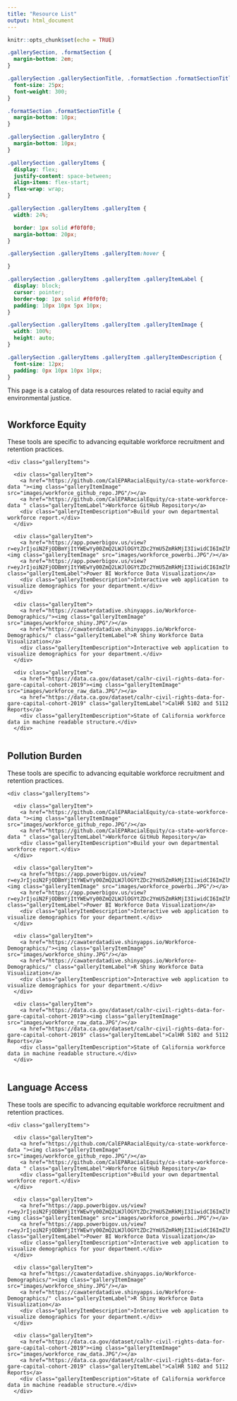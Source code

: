 ```yaml
---
title: "Resource List"
output: html_document
---
```


```r
knitr::opts_chunk$set(echo = TRUE)
```

```css
.gallerySection, .formatSection {
  margin-bottom: 2em;
}

.gallerySection .gallerySectionTitle, .formatSection .formatSectionTitle {
  font-size: 25px;
  font-weight: 300;
}

.formatSection .formatSectionTitle {
  margin-bottom: 10px;
}

.gallerySection .galleryIntro {
  margin-bottom: 10px;
}

.gallerySection .galleryItems {
  display: flex;
  justify-content: space-between;
  align-items: flex-start;
  flex-wrap: wrap;
}

.gallerySection .galleryItems .galleryItem {
  width: 24%;

  border: 1px solid #f0f0f0;
  margin-bottom: 20px;
}

.gallerySection .galleryItems .galleryItem:hover {

}

.gallerySection .galleryItems .galleryItem .galleryItemLabel {
  display: block;
  cursor: pointer;
  border-top: 1px solid #f0f0f0;
  padding: 10px 10px 5px 10px;
}

.gallerySection .galleryItems .galleryItem .galleryItemImage {
  width: 100%;
  height: auto;
}

.gallerySection .galleryItems .galleryItem .galleryItemDescription {
  font-size: 12px;
  padding: 0px 10px 10px 10px;
}
```

This page is a catalog of data resources related to racial equity and environmental justice.

# {.tabset .tabset-pills}

## Workforce Equity

<!--html_preserve-->
<div>These tools are specific to advancing equitable workforce recruitment and retention practices.</div>
  <p>
  <div class="gallerySection">
    
    <div class="galleryItems">
    
      <div class="galleryItem">
        <a href="https://github.com/CalEPARacialEquity/ca-state-workforce-data "><img class="galleryItemImage" src="images/workforce_github_repo.JPG"/></a>
        <a href="https://github.com/CalEPARacialEquity/ca-state-workforce-data " class="galleryItemLabel">Workforce GitHub Repository</a>
        <div class="galleryItemDescription">Build your own departmental workforce report.</div>
      </div>
      
      <div class="galleryItem">
        <a href="https://app.powerbigov.us/view?r=eyJrIjoiN2FjODBmYjItYWEwYy00ZmQ2LWJlOGYtZDc2YmU5ZmRkMjI3IiwidCI6ImZlMTg2YTI1LTdkNDktNDFlNi05OTQxLTA1ZDIyODFkMzZjMSJ9"><img class="galleryItemImage" src="images/workforce_powerbi.JPG"/></a>
        <a href="https://app.powerbigov.us/view?r=eyJrIjoiN2FjODBmYjItYWEwYy00ZmQ2LWJlOGYtZDc2YmU5ZmRkMjI3IiwidCI6ImZlMTg2YTI1LTdkNDktNDFlNi05OTQxLTA1ZDIyODFkMzZjMSJ9" class="galleryItemLabel">Power BI Workforce Data Visualization</a>
        <div class="galleryItemDescription">Interactive web application to visualize demographics for your department.</div>
      </div>
      
      <div class="galleryItem">
        <a href="https://cawaterdatadive.shinyapps.io/Workforce-Demographics/"><img class="galleryItemImage" src="images/workforce_shiny.JPG"/></a>
        <a href="https://cawaterdatadive.shinyapps.io/Workforce-Demographics/" class="galleryItemLabel">R Shiny Workforce Data Visualization</a>
        <div class="galleryItemDescription">Interactive web application to visualize demographics for your department.</div>
      </div>
      
      <div class="galleryItem">
        <a href="https://data.ca.gov/dataset/calhr-civil-rights-data-for-gare-capital-cohort-2019"><img class="galleryItemImage" src="images/workforce_raw_data.JPG"/></a>
        <a href="https://data.ca.gov/dataset/calhr-civil-rights-data-for-gare-capital-cohort-2019" class="galleryItemLabel">CalHR 5102 and 5112 Reports</a>
        <div class="galleryItemDescription">State of California workforce data in machine readable structure.</div>
      </div>
      
   </div>

  </div>
<!--/html_preserve-->

## Pollution Burden
<!--html_preserve-->
<div>These tools are specific to advancing equitable workforce recruitment and retention practices.</div>
  <p>
  <div class="gallerySection">
    
    <div class="galleryItems">
    
      <div class="galleryItem">
        <a href="https://github.com/CalEPARacialEquity/ca-state-workforce-data "><img class="galleryItemImage" src="images/workforce_github_repo.JPG"/></a>
        <a href="https://github.com/CalEPARacialEquity/ca-state-workforce-data " class="galleryItemLabel">Workforce GitHub Repository</a>
        <div class="galleryItemDescription">Build your own departmental workforce report.</div>
      </div>
      
      <div class="galleryItem">
        <a href="https://app.powerbigov.us/view?r=eyJrIjoiN2FjODBmYjItYWEwYy00ZmQ2LWJlOGYtZDc2YmU5ZmRkMjI3IiwidCI6ImZlMTg2YTI1LTdkNDktNDFlNi05OTQxLTA1ZDIyODFkMzZjMSJ9"><img class="galleryItemImage" src="images/workforce_powerbi.JPG"/></a>
        <a href="https://app.powerbigov.us/view?r=eyJrIjoiN2FjODBmYjItYWEwYy00ZmQ2LWJlOGYtZDc2YmU5ZmRkMjI3IiwidCI6ImZlMTg2YTI1LTdkNDktNDFlNi05OTQxLTA1ZDIyODFkMzZjMSJ9" class="galleryItemLabel">Power BI Workforce Data Visualization</a>
        <div class="galleryItemDescription">Interactive web application to visualize demographics for your department.</div>
      </div>
      
      <div class="galleryItem">
        <a href="https://cawaterdatadive.shinyapps.io/Workforce-Demographics/"><img class="galleryItemImage" src="images/workforce_shiny.JPG"/></a>
        <a href="https://cawaterdatadive.shinyapps.io/Workforce-Demographics/" class="galleryItemLabel">R Shiny Workforce Data Visualization</a>
        <div class="galleryItemDescription">Interactive web application to visualize demographics for your department.</div>
      </div>
      
      <div class="galleryItem">
        <a href="https://data.ca.gov/dataset/calhr-civil-rights-data-for-gare-capital-cohort-2019"><img class="galleryItemImage" src="images/workforce_raw_data.JPG"/></a>
        <a href="https://data.ca.gov/dataset/calhr-civil-rights-data-for-gare-capital-cohort-2019" class="galleryItemLabel">CalHR 5102 and 5112 Reports</a>
        <div class="galleryItemDescription">State of California workforce data in machine readable structure.</div>
      </div>
      
   </div>

  </div>
<!--/html_preserve-->

## Language Access
<!--html_preserve-->
<div>These tools are specific to advancing equitable workforce recruitment and retention practices.</div>
  <p>
  <div class="gallerySection">
    
    <div class="galleryItems">
    
      <div class="galleryItem">
        <a href="https://github.com/CalEPARacialEquity/ca-state-workforce-data "><img class="galleryItemImage" src="images/workforce_github_repo.JPG"/></a>
        <a href="https://github.com/CalEPARacialEquity/ca-state-workforce-data " class="galleryItemLabel">Workforce GitHub Repository</a>
        <div class="galleryItemDescription">Build your own departmental workforce report.</div>
      </div>
      
      <div class="galleryItem">
        <a href="https://app.powerbigov.us/view?r=eyJrIjoiN2FjODBmYjItYWEwYy00ZmQ2LWJlOGYtZDc2YmU5ZmRkMjI3IiwidCI6ImZlMTg2YTI1LTdkNDktNDFlNi05OTQxLTA1ZDIyODFkMzZjMSJ9"><img class="galleryItemImage" src="images/workforce_powerbi.JPG"/></a>
        <a href="https://app.powerbigov.us/view?r=eyJrIjoiN2FjODBmYjItYWEwYy00ZmQ2LWJlOGYtZDc2YmU5ZmRkMjI3IiwidCI6ImZlMTg2YTI1LTdkNDktNDFlNi05OTQxLTA1ZDIyODFkMzZjMSJ9" class="galleryItemLabel">Power BI Workforce Data Visualization</a>
        <div class="galleryItemDescription">Interactive web application to visualize demographics for your department.</div>
      </div>
      
      <div class="galleryItem">
        <a href="https://cawaterdatadive.shinyapps.io/Workforce-Demographics/"><img class="galleryItemImage" src="images/workforce_shiny.JPG"/></a>
        <a href="https://cawaterdatadive.shinyapps.io/Workforce-Demographics/" class="galleryItemLabel">R Shiny Workforce Data Visualization</a>
        <div class="galleryItemDescription">Interactive web application to visualize demographics for your department.</div>
      </div>
      
      <div class="galleryItem">
        <a href="https://data.ca.gov/dataset/calhr-civil-rights-data-for-gare-capital-cohort-2019"><img class="galleryItemImage" src="images/workforce_raw_data.JPG"/></a>
        <a href="https://data.ca.gov/dataset/calhr-civil-rights-data-for-gare-capital-cohort-2019" class="galleryItemLabel">CalHR 5102 and 5112 Reports</a>
        <div class="galleryItemDescription">State of California workforce data in machine readable structure.</div>
      </div>
      
   </div>

  </div>
<!--/html_preserve-->


<!-- </div> -->

<!-- <div class="col-sm-6"> -->

<!-- ![](images/holc-scan_snip.jpg) -->
